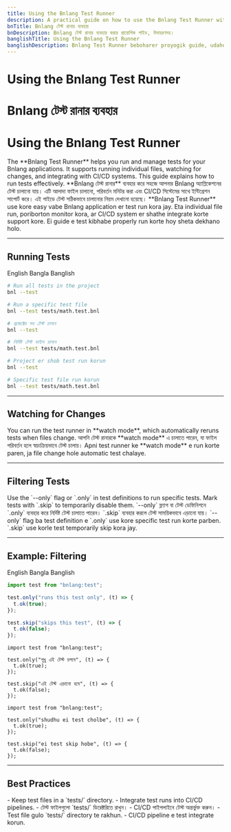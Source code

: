 ```yaml
---
title: Using the Bnlang Test Runner
description: A practical guide on how to use the Bnlang Test Runner with English, Bangla, and Banglish examples.
bnTitle: Bnlang টেস্ট রানার ব্যবহার
bnDescription: Bnlang টেস্ট রানার ব্যবহার করার প্রায়োগিক গাইড, উদাহরণসহ।
banglishTitle: Using the Bnlang Test Runner
banglishDescription: Bnlang Test Runner beboharer proyogik guide, udahoron English, Bangla ar Banglish e.
---
```


# <I18nEnglish>Using the Bnlang Test Runner</I18nEnglish>
# <I18nBangla>Bnlang টেস্ট রানার ব্যবহার</I18nBangla>
# <I18nBanglish>Using the Bnlang Test Runner</I18nBanglish>

<I18nEnglish>
The **Bnlang Test Runner** helps you run and manage tests for your Bnlang applications.  
It supports running individual files, watching for changes, and integrating with CI/CD systems.  
This guide explains how to run tests effectively.
</I18nEnglish>

<I18nBangla>
**Bnlang টেস্ট রানার** ব্যবহার করে সহজে আপনার Bnlang অ্যাপ্লিকেশনের টেস্ট চালানো যায়।  
এটি আলাদা ফাইল চালানো, পরিবর্তন মনিটর করা এবং CI/CD সিস্টেমের সাথে ইন্টিগ্রেশন সাপোর্ট করে।  
এই গাইডে টেস্ট সঠিকভাবে চালানোর নিয়ম দেখানো হয়েছে।
</I18nBangla>

<I18nBanglish>
**Bnlang Test Runner** use kore easy vabe Bnlang application er test run kora jay.  
Eta individual file run, poriborton monitor kora, ar CI/CD system er shathe integrate korte support kore.  
Ei guide e test kibhabe properly run korte hoy sheta dekhano holo.
</I18nBanglish>

---

## Running Tests

<Tabs defaultValue="english" className="w-full">
  <TabsList>
    <TabsTrigger value="english">English</TabsTrigger>
    <TabsTrigger value="bangla">Bangla</TabsTrigger>
    <TabsTrigger value="banglish">Banglish</TabsTrigger>
  </TabsList>

  <TabsContent value="english">

```sh
# Run all tests in the project
bnl --test

# Run a specific test file
bnl --test tests/math.test.bnl
```
  </TabsContent>

  <TabsContent value="bangla">

```sh
# প্রজেক্টের সব টেস্ট চালান
bnl --test

# নির্দিষ্ট টেস্ট ফাইল চালান
bnl --test tests/math.test.bnl
```
  </TabsContent>

  <TabsContent value="banglish">

```sh
# Project er shob test run korun
bnl --test

# Specific test file run korun
bnl --test tests/math.test.bnl
```
  </TabsContent>
</Tabs>

---

## Watching for Changes

<I18nEnglish>
You can run the test runner in **watch mode**, which automatically reruns tests when files change.
</I18nEnglish>

<I18nBangla>
আপনি টেস্ট রানারকে **watch mode** এ চালাতে পারেন, যা ফাইল পরিবর্তন হলে স্বয়ংক্রিয়ভাবে টেস্ট চালায়।
</I18nBangla>

<I18nBanglish>
Apni test runner ke **watch mode** e run korte paren, ja file change hole automatic test chalaye.
</I18nBanglish>

---

## Filtering Tests

<I18nEnglish>
Use the `--only` flag or `.only` in test definitions to run specific tests.  
Mark tests with `.skip` to temporarily disable them.
</I18nEnglish>

<I18nBangla>
`--only` ফ্ল্যাগ বা টেস্ট ডেফিনিশনে `.only` ব্যবহার করে নির্দিষ্ট টেস্ট চালাতে পারেন।  
`.skip` ব্যবহার করলে টেস্ট সাময়িকভাবে এড়ানো যায়।
</I18nBangla>

<I18nBanglish>
`--only` flag ba test definition e `.only` use kore specific test run korte parben.  
`.skip` use korle test temporarily skip kora jay.
</I18nBanglish>

---

## Example: Filtering

<Tabs defaultValue="english" className="w-full">
  <TabsList>
    <TabsTrigger value="english">English</TabsTrigger>
    <TabsTrigger value="bangla">Bangla</TabsTrigger>
    <TabsTrigger value="banglish">Banglish</TabsTrigger>
  </TabsList>

  <TabsContent value="english">

```js
import test from "bnlang:test";

test.only("runs this test only", (t) => {
  t.ok(true);
});

test.skip("skips this test", (t) => {
  t.ok(false);
});
```
  </TabsContent>

  <TabsContent value="bangla">

```bnl
import test from "bnlang:test";

test.only("শুধু এই টেস্ট চলবে", (t) => {
  t.ok(true);
});

test.skip("এই টেস্ট এড়ানো হবে", (t) => {
  t.ok(false);
});
```
  </TabsContent>

  <TabsContent value="banglish">

```bnl
import test from "bnlang:test";

test.only("shudhu ei test cholbe", (t) => {
  t.ok(true);
});

test.skip("ei test skip hobe", (t) => {
  t.ok(false);
});
```
  </TabsContent>
</Tabs>

---

## Best Practices

<I18nEnglish>
- Keep test files in a `tests/` directory.  
- Integrate test runs into CI/CD pipelines.
</I18nEnglish>

<I18nBangla>
- টেস্ট ফাইলগুলো `tests/` ডিরেক্টরিতে রাখুন।  
- CI/CD পাইপলাইনে টেস্ট অন্তর্ভুক্ত করুন।
</I18nBangla>

<I18nBanglish>
- Test file gulo `tests/` directory te rakhun.  
- CI/CD pipeline e test integrate korun.
</I18nBanglish>
